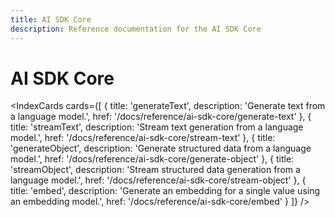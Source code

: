 ```yaml
---
title: AI SDK Core
description: Reference documentation for the AI SDK Core
---
```


# AI SDK Core

<IndexCards
  cards={[
    {
      title: 'generateText',
      description: 'Generate text from a language model.',
      href: '/docs/reference/ai-sdk-core/generate-text'
    },
    {
      title: 'streamText',
      description: 'Stream text generation from a language model.',
      href: '/docs/reference/ai-sdk-core/stream-text'
    },
    {
      title: 'generateObject',
      description: 'Generate structured data from a language model.',
      href: '/docs/reference/ai-sdk-core/generate-object'
    },
    {
      title: 'streamObject',
      description: 'Stream structured data generation from a language model.',
      href: '/docs/reference/ai-sdk-core/stream-object'
    },
    {
      title: 'embed',
      description:
        'Generate an embedding for a single value using an embedding model.',
      href: '/docs/reference/ai-sdk-core/embed'
    }
  ]}
/>
